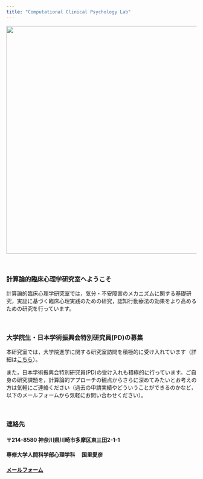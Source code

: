 ```yaml
---
title: "Computational Clinical Psychology Lab"
---
```


<img src="mark.png" width="600px">

<br />

### 計算論的臨床心理学研究室へようこそ
計算論的臨床心理学研究室では，気分・不安障害のメカニズムに関する基礎研究，実証に基づく臨床心理実践のための研究，認知行動療法の効果をより高めるための研究を行っています。

<br />

### 大学院生・日本学術振興会特別研究員(PD)の募集
本研究室では，大学院進学に関する研究室訪問を積極的に受け入れています（詳細は[こちら](education.html)）。

また，日本学術振興会特別研究員(PD)の受け入れも積極的に行っています。ご自身の研究課題を，計算論的アプローチの観点からさらに深めてみたいとお考えの方は気軽にご連絡ください（過去の申請実績やどういうことができるのかなど，以下のメールフォームから気軽にお問い合わせください）。

<br />

### 連絡先
#### 〒214-8580 神奈川県川崎市多摩区東三田2-1-1
#### 専修大学人間科学部心理学科　 国里愛彦
#### [メールフォーム](https://docs.google.com/forms/d/e/1FAIpQLSeVb0_ti9flHyGcRQcLESQO7Tzl3eH5hbCqXyzcGh7RWLQexA/viewform)


